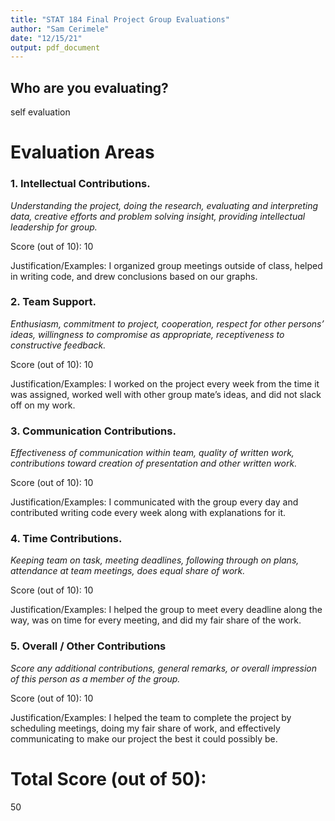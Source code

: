 ```yaml
---
title: "STAT 184 Final Project Group Evaluations"
author: "Sam Cerimele"
date: "12/15/21"
output: pdf_document
---
```



## Who are you evaluating?

self evaluation




# Evaluation Areas

### 1. Intellectual Contributions.

*Understanding the project, doing the research, evaluating and interpreting data, creative efforts and problem solving insight, providing intellectual leadership for group.* 

Score (out of 10): 10

Justification/Examples:
I organized group meetings outside of class, helped in writing code, and drew conclusions based on our graphs. 



### 2. Team Support.

*Enthusiasm, commitment to project, cooperation, respect for other persons’ ideas, willingness to compromise as appropriate, receptiveness to constructive feedback.* 

Score (out of 10): 10

Justification/Examples:
I worked on the project every week from the time it was assigned, worked well with other group mate's ideas, and did not slack off on my work.



### 3. Communication Contributions. 

*Effectiveness of communication within team, quality of written work, contributions toward creation of presentation and other written work.* 

Score (out of 10): 10

Justification/Examples:
I communicated with the group every day and contributed writing code every week along with explanations for it.



### 4. Time Contributions.

*Keeping team on task, meeting deadlines, following through on plans, attendance at team meetings, does equal share of work.* 

Score (out of 10): 10

Justification/Examples:
I helped the group to meet every deadline along the way, was on time for every meeting, and did my fair share of the work.




### 5. Overall / Other Contributions

*Score any additional contributions, general remarks, or overall impression of this person as a member of the group.*


Score (out of 10): 10

Justification/Examples:
I helped the team to complete the project by scheduling meetings, doing my fair share of work, and effectively communicating to make our project the best it could possibly be.




# Total Score (out of 50): 
50





